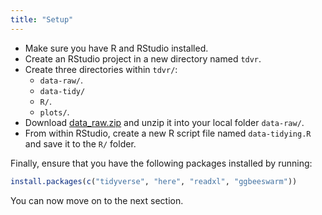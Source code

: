 ```yaml
---
title: "Setup"
---
```


- Make sure you have R and RStudio installed.
- Create an RStudio project in a new directory named `tdvr`.
- Create three directories within `tdvr/`:
  - `data-raw/`.
  - `data-tidy/`
  - `R/`.
  - `plots/`.
- Download
[data_raw.zip](https://github.com/ramiromagno/tdvr.oct.22/raw/main/data-raw/raw_data.zip)
and unzip it into your local folder `data-raw/`.
- From within RStudio, create a new R script file named `data-tidying.R` and
save it to the `R/` folder.

Finally, ensure that you have the following packages installed by running:

``` r
install.packages(c("tidyverse", "here", "readxl", "ggbeeswarm"))
```

You can now move on to the next section.
